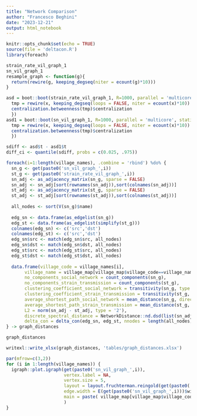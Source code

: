 ```yaml
---
title: "Network Comparison"
author: "Francesco Beghini"
date: "2023-12-21"
output: html_notebook
---
```


```r
knitr::opts_chunk$set(echo = TRUE)
source(file = 'deltacon.R')
library(foreach)
```

```r
strain_rate_vil_graph_1
sn_vil_graph_1
resample_graph <- function(g){
  return(rewire(g, keeping_degseq(niter = ecount(g)*10)))
}

asd = boot::boot(strain_rate_vil_graph_1, R=1000, parallel = 'multicore', statistic = function(x, ...){ 
  tmp = rewire(x, keeping_degseq(loops = FALSE, niter = ecount(x)*10)) 
  centralization.betweenness(tmp)$centralization
  })
asd1 = boot::boot(sn_vil_graph_1, R=1000, parallel = 'multicore', statistic = function(x, ...){ 
  tmp = rewire(x, keeping_degseq(loops = FALSE, niter = ecount(x)*10)) 
  centralization.betweenness(tmp)$centralization
  })

sdiff <- asd$t - asd1$t
diff_ci <- quantile(sdiff, probs = c(0.025, .975))
```

```r

foreach(i=1:length(village_names), .combine = 'rbind') %do% {
  sn_g <- get(paste0('sn_vil_graph_',i))
  st_g <- get(paste0('strain_rate_vil_graph_',i))
  sn_adj <- as_adjacency_matrix(sn_g, sparse = FALSE)
  sn_adj <- sn_adj[sort(rownames(sn_adj)),sort(colnames(sn_adj))]
  st_adj <- as_adjacency_matrix(st_g, sparse = FALSE)
  st_adj <- st_adj[sort(rownames(st_adj)),sort(colnames(st_adj))]
  
  all_nodes <- sort(V(sn_g)$name)
  
  edg_sn <- data.frame(as_edgelist(sn_g))
  edg_st <- data.frame(as_edgelist(simplify(st_g)))
  colnames(edg_sn) <- c('src','dst')
  colnames(edg_st) <- c('src','dst')
  edg_sn$src <- match(edg_sn$src, all_nodes)
  edg_sn$dst <- match(edg_sn$dst, all_nodes)
  edg_st$src <- match(edg_st$src, all_nodes)
  edg_st$dst <- match(edg_st$dst, all_nodes)
  
  data.frame(village_code = village_names[i],
       village_name = village_map[village_map$village_code==village_names[i],'village_name_deid'][[1]],
       no_components_social_network = count_components(sn_g),
       no_components_strain_transmission = count_components(st_g),
       clustering_coefficient_social_network = transitivity(sn_g, type = "global", isolates = 'zero'),
       clustering_coefficient_strain_transmission = transitivity(st_g, type = "global", isolates = 'zero'),
       average_shortest_path_social_network = mean_distance(sn_g, directed = FALSE),
       average_shortest_path_strain_transmission = mean_distance(st_g, directed = FALSE),
       L2 = norm(sn_adj - st_adj, type = '2'),
       discrete_spectral_distance = NetworkDistance::nd.dsd(list(sn_adj, st_adj))$D[[1]],
       delta_con = delta_con(edg_sn, edg_st, nnodes = length(all_nodes), method = 'naive', symmetrical = TRUE, seed = 1993))
} -> graph_distances

graph_distances
```
```r
writexl::write_xlsx(graph_distances, 'tables/graph_distances.xlsx')
```
```r
par(mfrow=c(3,2))
for (i in 1:length(village_names)) {
  igraph::plot.igraph(get(paste0('sn_vil_graph_',i)),
                      vertex.label = NA, 
                      vertex.size = 5,
                      layout = layout.fruchterman.reingold(get(paste0('sn_vil_graph_',i))), 
                      edge.width = E(get(paste0('sn_vil_graph_',i)))$width,
                      main = paste( village_map[village_map$village_code==village_names[i],'village_name_deid'][[1]], village_names[i])
                      )
}
```
```r

```

